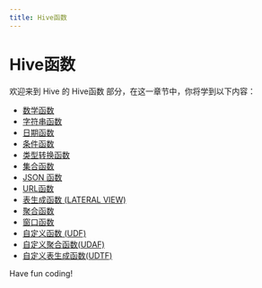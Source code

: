 ```yaml
---
title: Hive函数
---
```


# Hive函数

欢迎来到 Hive 的 Hive函数 部分，在这一章节中，你将学到以下内容：

- [数学函数](./0-mathematical-functions.mdx)
- [字符串函数](./1-string-functions.mdx)
- [日期函数](./2-date-functions.mdx)
- [条件函数](./3-conditional-function.mdx)
- [类型转换函数](./4-type-conversion-functions.mdx)
- [集合函数](./5-set-functions.mdx)
- [JSON 函数](./6-json-function.mdx)
- [URL函数](./7-url-function.mdx)
- [表生成函数 (LATERAL VIEW)](./8-table-generation-function-lateral-view.mdx)
- [聚合函数](./9-aggregate-functions.mdx)
- [窗口函数](./10-window-functions.mdx)
- [自定义函数 (UDF)](./11-user-defined-function-udf.mdx)
- [自定义聚合函数(UDAF)](./12-custom-aggregation-function-udaf.mdx)
- [自定义表生成函数(UDTF)](./13-custom-table-generation-function-udtf.mdx)

Have fun coding!